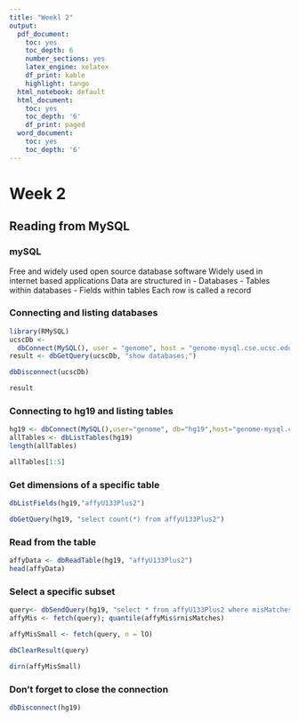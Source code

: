 ```yaml
---
title: "Weekl 2"
output:
  pdf_document:
    toc: yes
    toc_depth: 6
    number_sections: yes
    latex_engine: xelatex
    df_print: kable
    highlight: tango
  html_notebook: default
  html_document:
    toc: yes
    toc_depth: '6'
    df_print: paged
  word_document:
    toc: yes
    toc_depth: '6'
---
```


# Week 2

## Reading from MySQL

### mySQL 

Free and widely used open source database software
Widely used in internet based applications
Data are structured in
- Databases
- Tables within databases
- Fields within tables
Each row is called a record

### Connecting and listing databases

```r
library(RMySQL)
ucscDb <-
  dbConnect(MySQL(), user = "genome", host = "genome-mysql.cse.ucsc.edu")
result <- dbGetQuery(ucscDb, "show databases;")

dbDisconnect(ucscDb)

```

```r
result
```

### Connecting to hg19 and listing tables

```r
hg19 <- dbConnect(MySQL(),user="genome", db="hg19",host="genome-mysql.cse.ucsc.edu")
allTables <- dbListTables(hg19)
length(allTables)
```

```r
allTables[1:5]
```

### Get dimensions of a specific table

```r
dbListFields(hg19,"affyU133Plus2")
```

```r
dbGetQuery(hg19, "select count(*) from affyU133Plus2")
```

### Read from the table

```r
affyData <- dbReadTable(hg19, "affyU133Plus2")
head(affyData)
```

### Select a specific subset

```r
query<- dbSendQuery(hg19, "select * from affyU133Plus2 where misMatches between 1 and 3")
affyMis <- fetch(query); quantile(affyMis$rnisMatches)
```
```r
affyMisSmall <- fetch(query, n = lO)

dbClearResult(query)
```
```r
dirn(affyMisSmall)
```

### Don't forget to close the connection

```r
dbDisconnect(hg19)
```

